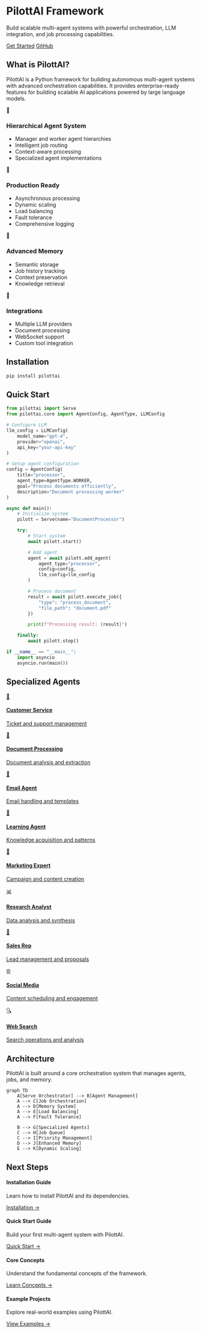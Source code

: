 # PilottAI Framework

Build scalable multi-agent systems with powerful orchestration, LLM integration, and job processing capabilities.

<div class="cta-buttons">
<a href="getting-started/installation/" class="md-button md-button--primary">Get Started</a>
<a href="https://github.com/pygig/pilottai" class="md-button">GitHub</a>
</div>

## What is PilottAI?

PilottAI is a Python framework for building autonomous multi-agent systems with advanced orchestration capabilities. It provides enterprise-ready features for building scalable AI applications powered by large language models.

<div class="home-grid">
<div class="home-card">
<div class="home-card-icon">🤖</div>
<h3>Hierarchical Agent System</h3>
<ul class="feature-list">
<li>Manager and worker agent hierarchies</li>
<li>Intelligent job routing</li>
<li>Context-aware processing</li>
<li>Specialized agent implementations</li>
</ul>
</div>

<div class="home-card">
<div class="home-card-icon">🚀</div>
<h3>Production Ready</h3>
<ul class="feature-list">
<li>Asynchronous processing</li>
<li>Dynamic scaling</li>
<li>Load balancing</li>
<li>Fault tolerance</li>
<li>Comprehensive logging</li>
</ul>
</div>

<div class="home-card">
<div class="home-card-icon">🧠</div>
<h3>Advanced Memory</h3>
<ul class="feature-list">
<li>Semantic storage</li>
<li>Job history tracking</li>
<li>Context preservation</li>
<li>Knowledge retrieval</li>
</ul>
</div>

<div class="home-card">
<div class="home-card-icon">🔌</div>
<h3>Integrations</h3>
<ul class="feature-list">
<li>Multiple LLM providers</li>
<li>Document processing</li>
<li>WebSocket support</li>
<li>Custom tool integration</li>
</ul>
</div>
</div>

## Installation

```bash
pip install pilottai
```

## Quick Start

```python
from pilottai import Serve
from pilottai.core import AgentConfig, AgentType, LLMConfig

# Configure LLM
llm_config = LLMConfig(
    model_name="gpt-4",
    provider="openai",
    api_key="your-api-key"
)

# Setup agent configuration
config = AgentConfig(
    title="processor",
    agent_type=AgentType.WORKER,
    goal="Process documents efficiently",
    description="Document processing worker"
)

async def main():
    # Initialize system
    pilott = Serve(name="DocumentProcessor")

    try:
        # Start system
        await pilott.start()

        # Add agent
        agent = await pilott.add_agent(
            agent_type="processor",
            config=config,
            llm_config=llm_config
        )

        # Process document
        result = await pilott.execute_job({
            "type": "process_document",
            "file_path": "document.pdf"
        })

        print(f"Processing result: {result}")

    finally:
        await pilott.stop()

if __name__ == "__main__":
    import asyncio
    asyncio.run(main())
```

## Specialized Agents

<div class="agent-grid">
<a href="core/agents/customer-service/" class="agent-card">
<div class="agent-card-icon">🎫</div>
<h4>Customer Service</h4>
<p>Ticket and support management</p>
</a>

<a href="core/agents/document-processing/" class="agent-card">
<div class="agent-card-icon">📄</div>
<h4>Document Processing</h4>
<p>Document analysis and extraction</p>
</a>

<a href="core/agents/email-agent/" class="agent-card">
<div class="agent-card-icon">📧</div>
<h4>Email Agent</h4>
<p>Email handling and templates</p>
</a>

<a href="core/agents/learning-agent/" class="agent-card">
<div class="agent-card-icon">🧠</div>
<h4>Learning Agent</h4>
<p>Knowledge acquisition and patterns</p>
</a>

<a href="core/agents/marketing-expert/" class="agent-card">
<div class="agent-card-icon">📢</div>
<h4>Marketing Expert</h4>
<p>Campaign and content creation</p>
</a>

<a href="core/agents/research-analyst/" class="agent-card">
<div class="agent-card-icon">📊</div>
<h4>Research Analyst</h4>
<p>Data analysis and synthesis</p>
</a>

<a href="core/agents/sales-rep/" class="agent-card">
<div class="agent-card-icon">💼</div>
<h4>Sales Rep</h4>
<p>Lead management and proposals</p>
</a>

<a href="core/agents/social-media-agent/" class="agent-card">
<div class="agent-card-icon">🌐</div>
<h4>Social Media</h4>
<p>Content scheduling and engagement</p>
</a>

<a href="core/agents/web-search/" class="agent-card">
<div class="agent-card-icon">🔍</div>
<h4>Web Search</h4>
<p>Search operations and analysis</p>
</a>
</div>

## Architecture

PilottAI is built around a core orchestration system that manages agents, jobs, and memory.

```mermaid
graph TD
    A[Serve Orchestrator] --> B[Agent Management]
    A --> C[Job Orchestration]
    A --> D[Memory System]
    A --> E[Load Balancing]
    A --> F[Fault Tolerance]

    B --> G[Specialized Agents]
    C --> H[Job Queue]
    C --> I[Priority Management]
    D --> J[Enhanced Memory]
    E --> K[Dynamic Scaling]
```

## Next Steps

<div class="next-steps">
<div class="next-step-card">
<h4>Installation Guide</h4>
<p>Learn how to install PilottAI and its dependencies.</p>
<a href="getting-started/installation/">Installation →</a>
</div>

<div class="next-step-card">
<h4>Quick Start Guide</h4>
<p>Build your first multi-agent system with PilottAI.</p>
<a href="getting-started/quickstart/">Quick Start →</a>
</div>

<div class="next-step-card">
<h4>Core Concepts</h4>
<p>Understand the fundamental concepts of the framework.</p>
<a href="getting-started/concepts/">Learn Concepts →</a>
</div>

<div class="next-step-card">
<h4>Example Projects</h4>
<p>Explore real-world examples using PilottAI.</p>
<a href="examples/basic/">View Examples →</a>
</div>
</div>
